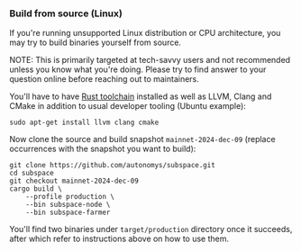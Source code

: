 

### Build from source (Linux)

If you're running unsupported Linux distribution or CPU architecture, you may try to build binaries yourself from source.

NOTE: This is primarily targeted at tech-savvy users and not recommended unless you know what you're doing.
Please try to find answer to your question online before reaching out to maintainers.

You'll have to have [Rust toolchain](https://rustup.rs/) installed as well as LLVM, Clang and CMake in addition to usual developer tooling (Ubuntu example):
```text
sudo apt-get install llvm clang cmake
```

Now clone the source and build snapshot `mainnet-2024-dec-09` (replace occurrences with the snapshot you want to build):
```shell-session
git clone https://github.com/autonomys/subspace.git
cd subspace
git checkout mainnet-2024-dec-09
cargo build \
    --profile production \
    --bin subspace-node \
    --bin subspace-farmer
```

You'll find two binaries under `target/production` directory once it succeeds, after which refer to instructions above on how to use them.
